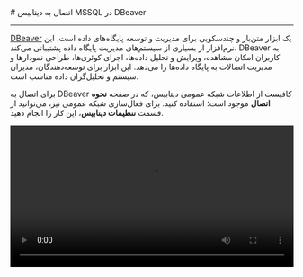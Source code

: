 

<Layout>
<Head>
<title>مستندات اتصال به MSSQL با DBeaver - لیارا</title>
<meta property="og:title" content="مستندات خدمات رایانش ابری لیارا" />
<meta property="og:description" content="مستندات قدم به قدم اتصال به دیتابیس MSSQL با برنامه DBeaver"  />
<meta property="og:image" content="https://media.liara.ir/logos/liara-poster.jpg" />
</Head>
# اتصال به دیتابیس MSSQL در DBeaver
<hr className="mb-2" />

<a href="https://dbeaver.io/" className="text-[#2196f3] ">DBeaver</a> یک ابزار متن‌باز و چند‌سکویی برای مدیریت و توسعه پایگاه‌های داده است. 
این نرم‌افزار از بسیاری از سیستم‌های مدیریت پایگاه داده پشتیبانی می‌کند. DBeaver به کاربران امکان مشاهده، ویرایش و تحلیل داده‌ها، اجرای کوئری‌ها، طراحی نمودارها و مدیریت اتصالات به پایگاه داده‌ها را می‌دهد. این ابزار برای توسعه‌دهندگان، مدیران سیستم و تحلیل‌گران داده مناسب است.

<div className="h-2" />

برای اتصال به DBeaver کافیست از اطلاعات شبکه عمومی دیتابیس، که در صفحه <b>نحوه اتصال</b> موجود است؛ استفاده کنید.
برای فعال‌سازی شبکه عمومی نیز، می‌توانید از قسمت <b>تنظیمات دیتابیس</b>، این کار را انجام دهید.
<div className="h-4" />

<video
  src="https://media.liara.ir/mssql/mssql-dbeaver.mp4"
  controls="controls"
  className="block w-full"
  width="100%"
/>

</Layout>